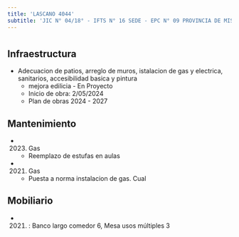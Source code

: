 ```yaml
---
title: 'LASCANO 4044'
subtitle: 'JIC N° 04/18° - IFTS N° 16 SEDE - EPC N° 09 PROVINCIA DE MISIONES'
---
```


#
## Infraestructura

* Adecuacion de patios, arreglo de muros, istalacion de gas y electrica, sanitarios, accesibilidad basica y pintura 
    + mejora edilicia - En Proyecto 
    + Inicio de obra: 2/05/2024 
    + Plan de obras 2024 - 2027 






## Mantenimiento

*  (2023) Gas 
    + Reemplazo de estufas en aulas

*  (2021) Gas 
    + Puesta a norma instalacion de gas. Cual





## Mobiliario

*  (2021) : Banco largo comedor 6, Mesa usos múltiples 3 



